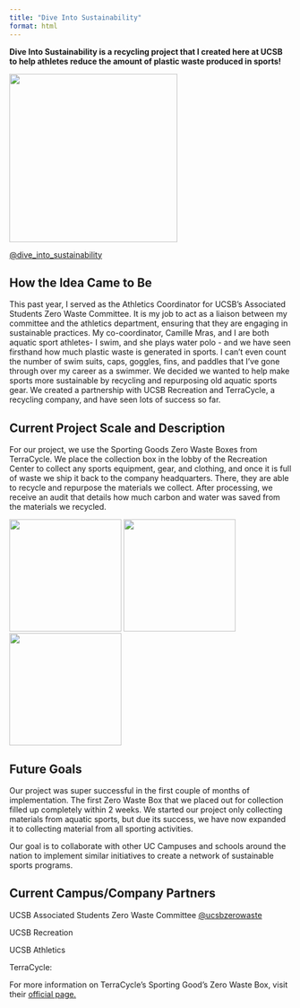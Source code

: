 ```yaml
---
title: "Dive Into Sustainability"
format: html
---
```


**Dive Into Sustainability is a recycling project that I created here at UCSB to help athletes reduce the amount of plastic waste produced in sports!**

![](media/dislogo.PNG){width="300"}

[\@dive_into_sustainability](https://www.instagram.com/dive_into_sustainability)

## How the Idea Came to Be

This past year, I served as the Athletics Coordinator for UCSB's Associated Students Zero Waste Committee. It is my job to act as a liaison between my committee and the athletics department, ensuring that they are engaging in sustainable practices. My co-coordinator, Camille Mras, and I are both aquatic sport athletes- I swim, and she plays water polo - and we have seen firsthand how much plastic waste is generated in sports. I can't even count the number of swim suits, caps, goggles, fins, and paddles that I've gone through over my career as a swimmer. We decided we wanted to help make sports more sustainable by recycling and repurposing old aquatic sports gear. We created a partnership with UCSB Recreation and TerraCycle, a recycling company, and have seen lots of success so far.

## Current Project Scale and Description

For our project, we use the Sporting Goods Zero Waste Boxes from TerraCycle. We place the collection box in the lobby of the Recreation Center to collect any sports equipment, gear, and clothing, and once it is full of waste we ship it back to the company headquarters. There, they are able to recycle and repurpose the materials we collect. After processing, we receive an audit that details how much carbon and water was saved from the materials we recycled.

::: gallery
![](media/IMG_5748.JPG){group="my-gallery" width="200"} ![](media/IMG_6024.JPG){group="my-gallery" width="200"} ![](media/IMG_6008.JPG){group="my-gallery" width="200"}
:::

## Future Goals

Our project was super successful in the first couple of months of implementation. The first Zero Waste Box that we placed out for collection filled up completely within 2 weeks. We started our project only collecting materials from aquatic sports, but due its success, we have now expanded it to collecting material from all sporting activities.

Our goal is to collaborate with other UC Campuses and schools around the nation to implement similar initiatives to create a network of sustainable sports programs.

## Current Campus/Company Partners

UCSB Associated Students Zero Waste Committee [\@ucsbzerowaste](https://www.instagram.com/ucsbzerowaste)

UCSB Recreation

UCSB Athletics

TerraCycle:

For more information on TerraCycle's Sporting Good's Zero Waste Box, visit their [official page.](https://shop.terracycle.com/en-US/products/sporting-goods-zero-waste-boxes)
